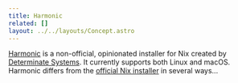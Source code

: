 ```yaml
---
title: Harmonic
related: []
layout: ../../layouts/Concept.astro
---
```


[Harmonic] is a non-official, opinionated installer for Nix created by [Determinate Systems][ds]. It currently supports both Linux and macOS. Harmonic differs from the [official Nix installer][official] in several ways...

[ds]: https://determinate.systems
[harmonic]: https://github.com/DeterminateSystems/harmonic
[official]: https://nixos.org/download.html
